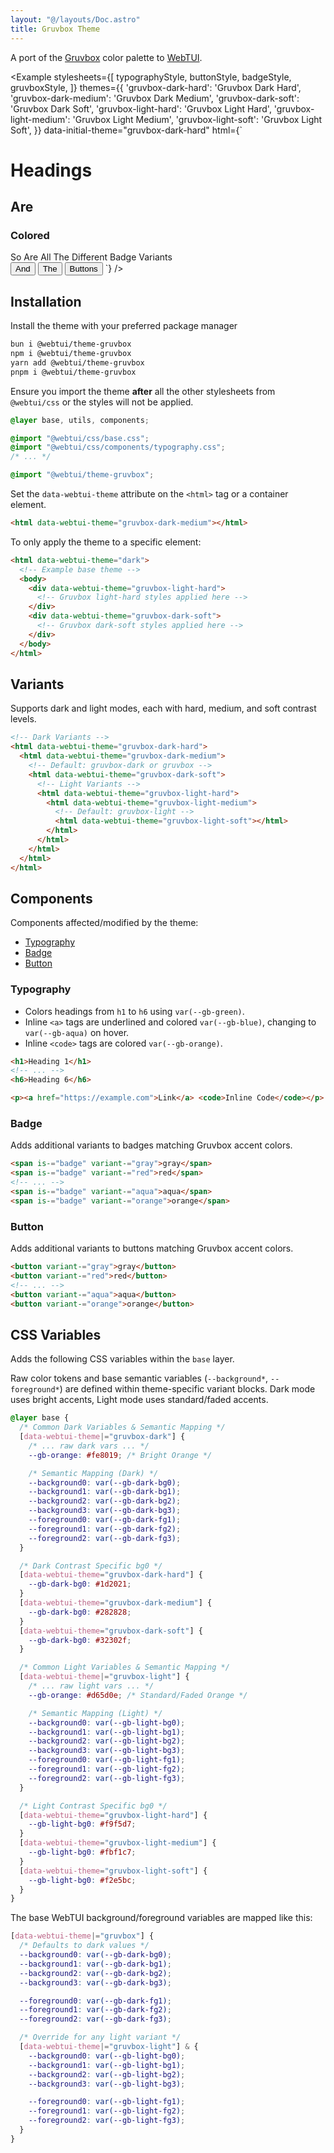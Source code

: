 ```yaml
---
layout: "@/layouts/Doc.astro"
title: Gruvbox Theme
---
```



A port of the [Gruvbox](https://github.com/morhetz/gruvbox) color palette to [WebTUI](https://github.com/webtui/webtui).

<Example
    stylesheets={[
        typographyStyle,
        buttonStyle,
        badgeStyle,
        gruvboxStyle,
    ]}
    themes={{
        'gruvbox-dark-hard': 'Gruvbox Dark Hard',
        'gruvbox-dark-medium': 'Gruvbox Dark Medium',
        'gruvbox-dark-soft': 'Gruvbox Dark Soft',
        'gruvbox-light-hard': 'Gruvbox Light Hard',
        'gruvbox-light-medium': 'Gruvbox Light Medium',
        'gruvbox-light-soft': 'Gruvbox Light Soft',
    }}
    data-initial-theme="gruvbox-dark-hard"
html={`
<h1>Headings</h1>
<h2>Are</h2>
<h3>Colored</h3>
<span is-="badge" variant-="red">So</span>
<span is-="badge" variant-="green">Are</span>
<span is-="badge" variant-="yellow">All</span>
<span is-="badge" variant-="blue">The</span>
<span is-="badge" variant-="purple">Different</span>
<span is-="badge" variant-="aqua">Badge</span>
<span is-="badge" variant-="orange">Variants</span><br/>
<button variant-="green">And</button>
<button variant-="orange">The</button>
<button variant-="yellow">Buttons</button>
`}
/>

## Installation

Install the theme with your preferred package manager

```bash
bun i @webtui/theme-gruvbox
npm i @webtui/theme-gruvbox
yarn add @webtui/theme-gruvbox
pnpm i @webtui/theme-gruvbox
```

Ensure you import the theme **after** all the other stylesheets from `@webtui/css` or the styles will not be applied.

```css
@layer base, utils, components;

@import "@webtui/css/base.css";
@import "@webtui/css/components/typography.css";
/* ... */

@import "@webtui/theme-gruvbox";
```

Set the `data-webtui-theme` attribute on the `<html>` tag or a container element.

```html
<html data-webtui-theme="gruvbox-dark-medium"></html>
```

To only apply the theme to a specific element:

```html
<html data-webtui-theme="dark">
  <!-- Example base theme -->
  <body>
    <div data-webtui-theme="gruvbox-light-hard">
      <!-- Gruvbox light-hard styles applied here -->
    </div>
    <div data-webtui-theme="gruvbox-dark-soft">
      <!-- Gruvbox dark-soft styles applied here -->
    </div>
  </body>
</html>
```

## Variants

Supports dark and light modes, each with hard, medium, and soft contrast levels.

```html
<!-- Dark Variants -->
<html data-webtui-theme="gruvbox-dark-hard">
  <html data-webtui-theme="gruvbox-dark-medium">
    <!-- Default: gruvbox-dark or gruvbox -->
    <html data-webtui-theme="gruvbox-dark-soft">
      <!-- Light Variants -->
      <html data-webtui-theme="gruvbox-light-hard">
        <html data-webtui-theme="gruvbox-light-medium">
          <!-- Default: gruvbox-light -->
          <html data-webtui-theme="gruvbox-light-soft"></html>
        </html>
      </html>
    </html>
  </html>
</html>
```

## Components

Components affected/modified by the theme:

- [Typography](#typography)
- [Badge](#badge)
- [Button](#button)

### Typography

- Colors headings from `h1` to `h6` using `var(--gb-green)`.
- Inline `<a>` tags are underlined and colored `var(--gb-blue)`, changing to `var(--gb-aqua)` on hover.
- Inline `<code>` tags are colored `var(--gb-orange)`.

```html
<h1>Heading 1</h1>
<!-- ... -->
<h6>Heading 6</h6>

<p><a href="https://example.com">Link</a> <code>Inline Code</code></p>
```

### Badge

Adds additional variants to badges matching Gruvbox accent colors.

```html
<span is-="badge" variant-="gray">gray</span>
<span is-="badge" variant-="red">red</span>
<!-- ... -->
<span is-="badge" variant-="aqua">aqua</span>
<span is-="badge" variant-="orange">orange</span>
```

### Button

Adds additional variants to buttons matching Gruvbox accent colors.

```html
<button variant-="gray">gray</button>
<button variant-="red">red</button>
<!-- ... -->
<button variant-="aqua">aqua</button>
<button variant-="orange">orange</button>
```

## CSS Variables

Adds the following CSS variables within the `base` layer.

Raw color tokens and base semantic variables (`--background*`, `--foreground*`) are defined within theme-specific variant blocks. Dark mode uses bright accents, Light mode uses standard/faded accents.

```css
@layer base {
  /* Common Dark Variables & Semantic Mapping */
  [data-webtui-theme|="gruvbox-dark"] {
    /* ... raw dark vars ... */
    --gb-orange: #fe8019; /* Bright Orange */

    /* Semantic Mapping (Dark) */
    --background0: var(--gb-dark-bg0);
    --background1: var(--gb-dark-bg1);
    --background2: var(--gb-dark-bg2);
    --background3: var(--gb-dark-bg3);
    --foreground0: var(--gb-dark-fg1);
    --foreground1: var(--gb-dark-fg2);
    --foreground2: var(--gb-dark-fg3);
  }

  /* Dark Contrast Specific bg0 */
  [data-webtui-theme="gruvbox-dark-hard"] {
    --gb-dark-bg0: #1d2021;
  }
  [data-webtui-theme="gruvbox-dark-medium"] {
    --gb-dark-bg0: #282828;
  }
  [data-webtui-theme="gruvbox-dark-soft"] {
    --gb-dark-bg0: #32302f;
  }

  /* Common Light Variables & Semantic Mapping */
  [data-webtui-theme|="gruvbox-light"] {
    /* ... raw light vars ... */
    --gb-orange: #d65d0e; /* Standard/Faded Orange */

    /* Semantic Mapping (Light) */
    --background0: var(--gb-light-bg0);
    --background1: var(--gb-light-bg1);
    --background2: var(--gb-light-bg2);
    --background3: var(--gb-light-bg3);
    --foreground0: var(--gb-light-fg1);
    --foreground1: var(--gb-light-fg2);
    --foreground2: var(--gb-light-fg3);
  }

  /* Light Contrast Specific bg0 */
  [data-webtui-theme="gruvbox-light-hard"] {
    --gb-light-bg0: #f9f5d7;
  }
  [data-webtui-theme="gruvbox-light-medium"] {
    --gb-light-bg0: #fbf1c7;
  }
  [data-webtui-theme="gruvbox-light-soft"] {
    --gb-light-bg0: #f2e5bc;
  }
}
```

The base WebTUI background/foreground variables are mapped like this:

```css
[data-webtui-theme|="gruvbox"] {
  /* Defaults to dark values */
  --background0: var(--gb-dark-bg0);
  --background1: var(--gb-dark-bg1);
  --background2: var(--gb-dark-bg2);
  --background3: var(--gb-dark-bg3);

  --foreground0: var(--gb-dark-fg1);
  --foreground1: var(--gb-dark-fg2);
  --foreground2: var(--gb-dark-fg3);

  /* Override for any light variant */
  [data-webtui-theme|="gruvbox-light"] & {
    --background0: var(--gb-light-bg0);
    --background1: var(--gb-light-bg1);
    --background2: var(--gb-light-bg2);
    --background3: var(--gb-light-bg3);

    --foreground0: var(--gb-light-fg1);
    --foreground1: var(--gb-light-fg2);
    --foreground2: var(--gb-light-fg3);
  }
}
```
